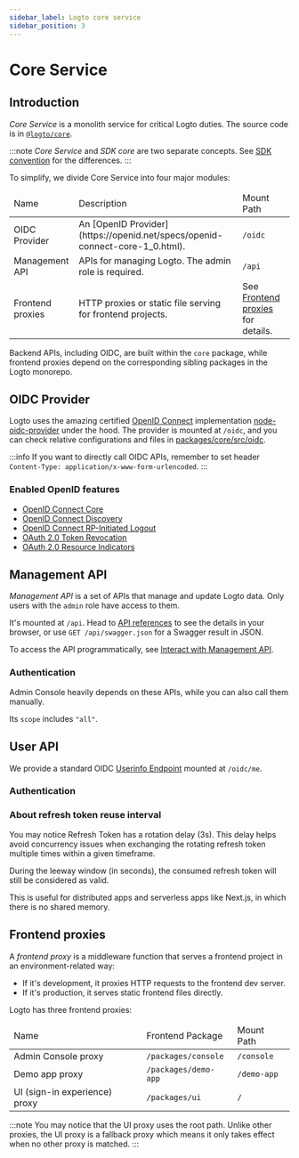 ```yaml
---
sidebar_label: Logto core service
sidebar_position: 3
---
```



# Core Service

## Introduction

_Core Service_ is a monolith service for critical Logto duties. The source code is in [`@logto/core`](https://github.com/logto-io/logto/tree/master/packages/core).

:::note
_Core Service_ and _SDK core_ are two separate concepts. See [SDK convention](/developers/sdk-conventions) for the differences.
:::

To simplify, we divide Core Service into four major modules:

<table>
  <thead>
    <tr>
      <td>Name</td>
      <td>Description</td>
      <td>Mount Path</td>
    </tr>
  </thead>
  <tbody>
    <tr>
      <td>OIDC Provider</td>
      <td>An [OpenID Provider](https://openid.net/specs/openid-connect-core-1_0.html).</td>
      <td>
        <code>/oidc</code>
      </td>
    </tr>
    <tr>
      <td>Management API</td>
      <td>APIs for managing Logto. The admin role is required.</td>
      <td>
        <code>/api</code>
      </td>
    </tr>
    <tr>
      <td>Frontend proxies</td>
      <td>HTTP proxies or static file serving for frontend projects.</td>
      <td>
        See <a href="#frontend-proxies">Frontend proxies</a> for details.
      </td>
    </tr>
  </tbody>
</table>

Backend APIs, including OIDC, are built within the `core` package, while frontend proxies depend on the corresponding sibling packages in the Logto monorepo.

## OIDC Provider

Logto uses the amazing certified [OpenID Connect](https://openid.net/connect/) implementation [node-oidc-provider](https://github.com/panva/node-oidc-provider) under the hood. The provider is mounted at `/oidc`, and you can check relative configurations and files in [packages/core/src/oidc](https://github.com/logto-io/logto/tree/master/packages/core/src/oidc).

:::info
If you want to directly call OIDC APIs, remember to set header `Content-Type: application/x-www-form-urlencoded`.
:::

### Enabled OpenID features

- [OpenID Connect Core](https://openid.net/specs/openid-connect-core-1_0.html)
- [OpenID Connect Discovery](https://openid.net/specs/openid-connect-discovery-1_0.html)
- [OpenID Connect RP-Initiated Logout](https://openid.net/specs/openid-connect-rpinitiated-1_0.html)
- [OAuth 2.0 Token Revocation](https://www.rfc-editor.org/rfc/rfc7009.html)
- [OAuth 2.0 Resource Indicators](https://www.rfc-editor.org/rfc/rfc8707.html)

## Management API

_Management API_ is a set of APIs that manage and update Logto data. Only users with the `admin` role have access to them.

It's mounted at `/api`. Head to [API references](https://openapi.logto.io/) to see the details in your browser, or use `GET /api/swagger.json` for a Swagger result in JSON.

To access the API programmatically, see [Interact with Management API](/integrate-logto/interact-with-management-api).

### Authentication

Admin Console heavily depends on these APIs, while you can also call them manually.

<BasicTokenRequirements>
  Its <code>scope</code> includes <code>&quot;all&quot;</code>.
</BasicTokenRequirements>

<BearerAuth />

## User API

We provide a standard OIDC [Userinfo Endpoint](https://openid.net/specs/openid-connect-core-1_0.html#UserInfo) mounted at `/oidc/me`.

### Authentication

<BasicTokenRequirements />

<BearerAuth />

### About refresh token reuse interval

You may notice Refresh Token has a rotation delay (3s). This delay helps avoid concurrency issues when exchanging the rotating refresh token multiple times within a given timeframe.

During the leeway window (in seconds), the consumed refresh token will still be considered as valid.

This is useful for distributed apps and serverless apps like Next.js, in which there is no shared memory.

## Frontend proxies

A _frontend proxy_ is a middleware function that serves a frontend project in an environment-related way:

- If it's development, it proxies HTTP requests to the frontend dev server.
- If it's production, it serves static frontend files directly.

Logto has three frontend proxies:

<table>
  <thead>
    <tr>
      <td>Name</td>
      <td>Frontend Package</td>
      <td>Mount Path</td>
    </tr>
  </thead>
  <tbody>
    <tr>
      <td>Admin Console proxy</td>
      <td>
        <code>/packages/console</code>
      </td>
      <td>
        <code>/console</code>
      </td>
    </tr>
    <tr>
      <td>Demo app proxy</td>
      <td>
        <code>/packages/demo-app</code>
      </td>
      <td>
        <code>/demo-app</code>
      </td>
    </tr>
    <tr>
      <td>UI (sign-in experience) proxy</td>
      <td>
        <code>/packages/ui</code>
      </td>
      <td>
        <code>/</code>
      </td>
    </tr>
  </tbody>
</table>

:::note
You may notice that the UI proxy uses the root path. Unlike other proxies, the UI proxy is a fallback proxy which means it only takes effect when no other proxy is matched.
:::
